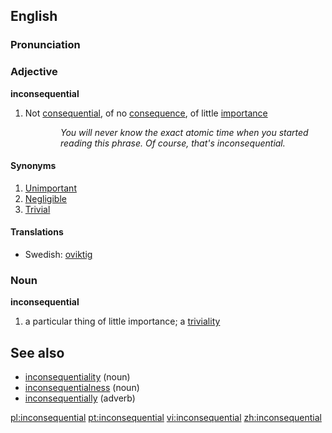 ==English==
===Pronunciation===
{{ipacregion|Canada}} {{ipac|ɪnˌkɑnsəˈkwɛnʃəl|en-ca-synth-inconsequential.ogg|CA synth}}

===Adjective===
'''inconsequential'''
#Not [[consequential]], of no [[consequence]], of little [[importance]]
::''You will never know the exact atomic time when you started reading this phrase. Of course, that's inconsequential.''
====Synonyms====
#[[Unimportant]]
#[[Negligible]]
#[[Trivial]]
====Translations====
*Swedish: [[oviktig]]

===Noun===
'''inconsequential'''
#a particular thing of little importance; a [[triviality]]

==See also==
*[[inconsequentiality]] (noun)
*[[inconsequentialness]] (noun)
*[[inconsequentially]] (adverb)

[[pl:inconsequential]]
[[pt:inconsequential]]
[[vi:inconsequential]]
[[zh:inconsequential]]